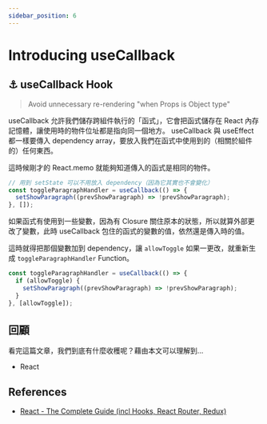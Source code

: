 ```yaml
---
sidebar_position: 6
---
```


# Introducing useCallback

## ⚓ useCallback Hook

> Avoid unnecessary re-rendering "when Props is Object type"

useCallback 允許我們儲存跨組件執行的「函式」，它會把函式儲存在 React 內存記憶體，讓使用時的物件位址都是指向同一個地方。
useCallback 與 useEffect 都一樣要傳入 dependency array，要放入我們在函式中使用到的（相關於組件的）任何東西。

這時候剛才的 React.memo 就能夠知道傳入的函式是相同的物件。

```jsx
// 用到 setState 可以不用放入 dependency（因為它其實也不會變化）
const toggleParagraphHandler = useCallback(() => {
  setShowParagraph((prevShowParagraph) => !prevShowParagraph);
}, []);
```

如果函式有使用到一些變數，因為有 Closure 關住原本的狀態，所以就算外部更改了變數，此時 useCallback 包住的函式的變數的值，依然還是傳入時的值。

這時就得把那個變數加到 dependency，讓 `allowToggle` 如果一更改，就重新生成 `toggleParagraphHandler` Function。

```jsx
const toggleParagraphHandler = useCallback(() => {
  if (allowToggle) {
    setShowParagraph((prevShowParagraph) => !prevShowParagraph);
  }
}, [allowToggle]);
```

## 回顧

看完這篇文章，我們到底有什麼收穫呢？藉由本文可以理解到…

- React

## References

- [React - The Complete Guide (incl Hooks, React Router, Redux)](https://www.udemy.com/course/react-the-complete-guide-incl-redux/)

